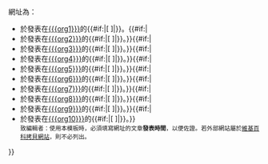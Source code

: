 {{tmbox
| type       = notice
| image      = [[File:External.svg|40px]]
| imageright = [[File:Copyright-problem.svg|40px]]
| text       = '''此條目已[[Wikipedia:其他網站對維基百科的侵權|被外部網站侵權]]。'''<br/><small>外部網站引用維基百科的內容，沒有註明引用，'''並且'''對內容進行版權聲明，此舉可能違反了[[Wikipedia:版權訊息|維基百科版權-{zh-tw:訊息;zh-cn:信息;}-]]，{{#if:{{{title2|}}}|这些|該}}網址為：</small>
*{{{author1}}}於{{{date1}}}發表在[[{{{org1}}}]]的{{#if:{{{url1|}}}|[{{{url1}}} {{{title1}}}]|{{{title1}}}}}。{{#if:{{{title2|}}}|
*{{{author2}}}於{{{date2}}}發表在[[{{{org2}}}]]的{{#if:{{{url2|}}}|[{{{url2}}} {{{title2}}}]|{{{title2}}}}}。}}{{#if:{{{title3|}}}|
*{{{author3}}}於{{{date3}}}發表在[[{{{org3}}}]]的{{#if:{{{url3|}}}|[{{{url3}}} {{{title3}}}]|{{{title3}}}}}。}}{{#if:{{{title4|}}}|
*{{{author4}}}於{{{date4}}}發表在[[{{{org4}}}]]的{{#if:{{{url4|}}}|[{{{url4}}} {{{title4}}}]|{{{title4}}}}}。}}{{#if:{{{title5|}}}|
*{{{author5}}}於{{{date5}}}發表在[[{{{org5}}}]]的{{#if:{{{url5|}}}|[{{{url5}}} {{{title5}}}]|{{{title5}}}}}。}}{{#if:{{{title6|}}}|
*{{{author6}}}於{{{date6}}}發表在[[{{{org6}}}]]的{{#if:{{{url6|}}}|[{{{url6}}} {{{title6}}}]|{{{title6}}}}}。}}{{#if:{{{title7|}}}|
*{{{author7}}}於{{{date7}}}發表在[[{{{org7}}}]]的{{#if:{{{url7|}}}|[{{{url7}}} {{{title7}}}]|{{{title7}}}}}。}}{{#if:{{{title8|}}}|
*{{{author8}}}於{{{date8}}}發表在[[{{{org8}}}]]的{{#if:{{{url8|}}}|[{{{url8}}} {{{title8}}}]|{{{title8}}}}}。}}{{#if:{{{title9|}}}|
*{{{author9}}}於{{{date9}}}發表在[[{{{org9}}}]]的{{#if:{{{url9|}}}|[{{{url9}}} {{{title9}}}]|{{{title9}}}}}。}}{{#if:{{{title10|}}}|
*{{{author10}}}於{{{date10}}}發表在[[{{{org10}}}]]的{{#if:{{{url10|}}}|[{{{url10}}} {{{title10}}}]|{{{title10}}}}}。}}<br/><small>致編輯者：使用本模板時，必須填寫網址的文章'''發表時間'''，以便佐證。若外部網站屬於[[Wikipedia:維基百科拷貝網站|維基百科拷貝網站]]，則不必列出。</small>
}}<includeonly>[[Category:被外部網站侵權的條目|{{PAGENAME}}]]</includeonly><noinclude>{{Documentation}}</noinclude>